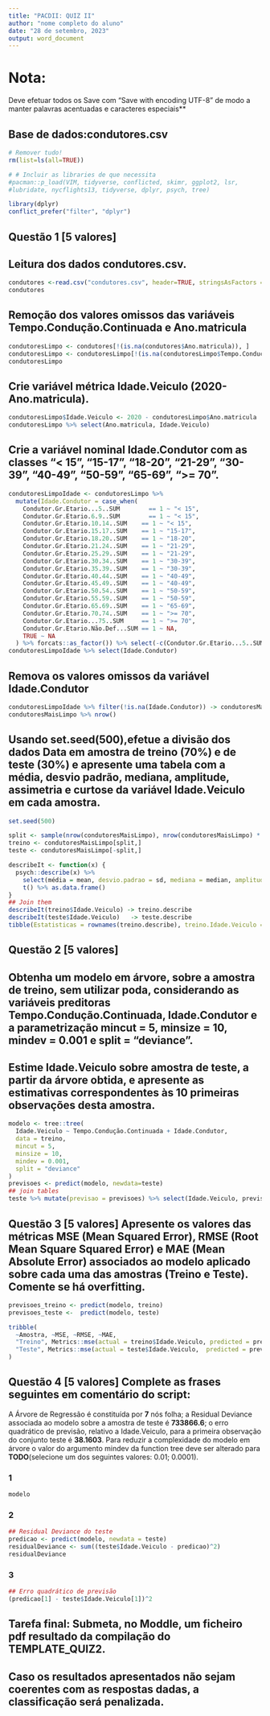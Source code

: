 ```yaml
--- 
title: "PACDII: QUIZ II"
author: "nome completo do aluno"
date: "28 de setembro, 2023"
output: word_document
---
```


# Nota:
Deve efetuar todos os Save com "Save with encoding UTF-8" de modo a manter palavras acentuadas e caracteres especiais**

## Base de dados:condutores.csv


```r
# Remover tudo!
rm(list=ls(all=TRUE))

# # Incluir as libraries de que necessita
#pacman::p_load(VIM, tidyverse, conflicted, skimr, ggplot2, lsr,
#lubridate, nycflights13, tidyverse, dplyr, psych, tree)

library(dplyr)
conflict_prefer("filter", "dplyr")
```
## Questão 1 [5 valores] 

## Leitura dos dados condutores.csv.

```r
condutores <-read.csv("condutores.csv", header=TRUE, stringsAsFactors = T, sep=",",dec=",",check.names=T,na.strings=c("NA","NÃO DEFINIDO"), )
condutores
```

## Remoção dos valores omissos das variáveis Tempo.Condução.Continuada e Ano.matricula

```r
condutoresLimpo <- condutores[!(is.na(condutores$Ano.matricula)), ]
condutoresLimpo <- condutoresLimpo[!(is.na(condutoresLimpo$Tempo.Condução.Continuada)), ]
condutoresLimpo
```

## Crie variável métrica Idade.Veiculo (2020-Ano.matricula).

```r
condutoresLimpo$Idade.Veiculo <- 2020 - condutoresLimpo$Ano.matricula
condutoresLimpo %>% select(Ano.matricula, Idade.Veiculo)
```


## Crie a variável nominal Idade.Condutor com as classes "< 15", "15-17", "18-20", "21-29", "30-39", "40-49", "50-59", "65-69", ">= 70".

```r
condutoresLimpoIdade <- condutoresLimpo %>%
  mutate(Idade.Condutor = case_when(
    Condutor.Gr.Etario...5..SUM        == 1 ~ "< 15",
    Condutor.Gr.Etario.6.9..SUM        == 1 ~ "< 15",
    Condutor.Gr.Etario.10.14..SUM    == 1 ~ "< 15",
    Condutor.Gr.Etario.15.17..SUM    == 1 ~ "15-17",
    Condutor.Gr.Etario.18.20..SUM    == 1 ~ "18-20",
    Condutor.Gr.Etario.21.24..SUM    == 1 ~ "21-29",
    Condutor.Gr.Etario.25.29..SUM    == 1 ~ "21-29",
    Condutor.Gr.Etario.30.34..SUM    == 1 ~ "30-39",
    Condutor.Gr.Etario.35.39..SUM    == 1 ~ "30-39",
    Condutor.Gr.Etario.40.44..SUM    == 1 ~ "40-49",
    Condutor.Gr.Etario.45.49..SUM    == 1 ~ "40-49",
    Condutor.Gr.Etario.50.54..SUM    == 1 ~ "50-59",
    Condutor.Gr.Etario.55.59..SUM    == 1 ~ "50-59",
    Condutor.Gr.Etario.65.69..SUM    == 1 ~ "65-69",
    Condutor.Gr.Etario.70.74..SUM    == 1 ~ ">= 70",
    Condutor.Gr.Etario...75..SUM     == 1 ~ ">= 70",
    Condutor.Gr.Etario.Não.Def...SUM == 1 ~ NA,
    TRUE ~ NA
  ) %>% forcats::as_factor()) %>% select(-c(Condutor.Gr.Etario...5..SUM:Condutor.Gr.Etario.Não.Def...SUM))
condutoresLimpoIdade %>% select(Idade.Condutor)
```



## Remova os valores omissos da variável Idade.Condutor
```r
condutoresLimpoIdade %>% filter(!is.na(Idade.Condutor)) -> condutoresMaisLimpo
condutoresMaisLimpo %>% nrow()
```


## Usando set.seed(500),efetue a divisão dos dados Data em amostra de treino (70%) e de teste (30%) e apresente uma tabela com a média, desvio padrão, mediana, amplitude, assimetria e curtose da variável Idade.Veiculo em cada amostra.

```r
set.seed(500)

split <- sample(nrow(condutoresMaisLimpo), nrow(condutoresMaisLimpo) * 0.7)
treino <- condutoresMaisLimpo[split,]
teste <- condutoresMaisLimpo[-split,]

describeIt <- function(x) {
  psych::describe(x) %>% 
    select(média = mean, desvio.padrao = sd, mediana = median, amplitude = range, assimetria = skew, curtose = kurtosis) %>% 
    t() %>% as.data.frame()
}
## Join them
describeIt(treino$Idade.Veiculo) -> treino.describe
describeIt(teste$Idade.Veiculo)   -> teste.describe
tibble(Estatisticas = rownames(treino.describe), treino.Idade.Veiculo = treino.describe$X1, teste.Idade.Veiculo = teste.describe$X1)
```


## Questão 2 [5 valores]

## Obtenha um modelo em árvore, sobre a amostra de treino, sem utilizar poda, considerando as variáveis preditoras Tempo.Condução.Continuada, Idade.Condutor e a parametrização mincut = 5, minsize = 10, mindev = 0.001 e split = "deviance". 

## Estime Idade.Veiculo sobre amostra de teste, a partir da árvore obtida, e apresente as estimativas correspondentes às 10 primeiras observações desta amostra.

```r
modelo <- tree::tree(
  Idade.Veiculo ~ Tempo.Condução.Continuada + Idade.Condutor, 
  data = treino,
  mincut = 5, 
  minsize = 10, 
  mindev = 0.001, 
  split = "deviance"
)
previsoes <- predict(modelo, newdata=teste)
## join tables
teste %>% mutate(previsao = previsoes) %>% select(Idade.Veiculo, previsao) %>% head(10)
```

## Questão 3 [5 valores] Apresente os valores das métricas MSE (Mean Squared Error), RMSE (Root Mean Square Squared Error) e MAE (Mean Absolute Error) associados ao modelo aplicado sobre cada uma das amostras (Treino e Teste). Comente se há overfitting.

```r
previsoes_treino <- predict(modelo, treino)
previsoes_teste <-  predict(modelo, teste)

tribble(
  ~Amostra, ~MSE, ~RMSE, ~MAE,
  "Treino", Metrics::mse(actual = treino$Idade.Veiculo, predicted = previsoes_treino), Metrics::rmse(actual = treino$Idade.Veiculo, predicted = previsoes_treino), Metrics::mae(actual = treino$Idade.Veiculo, predicted = previsoes_treino),
  "Teste", Metrics::mse(actual = teste$Idade.Veiculo,  predicted = previsoes_teste ), Metrics::rmse(actual = teste$Idade.Veiculo,  predicted = previsoes_teste ), Metrics::mae(actual = teste$Idade.Veiculo,  predicted = previsoes_teste )
)
```

## Questão 4 [5 valores] Complete as frases seguintes em comentário do script:

A Árvore de Regressão é constituída por  **7** nós folha;  a Residual Deviance associada ao modelo sobre a amostra de teste é **733866.6**; o erro quadrático de previsão, relativo a Idade.Veiculo, para a primeira observação do conjunto teste é **38.1603**. Para reduzir a complexidade do modelo em árvore o valor do argumento mindev da function tree deve ser alterado para **TODO**(selecione um dos seguintes valores: 0.01; 0.0001).

### 1
```r
modelo
```

### 2
```r
## Residual Deviance do teste
predicao <- predict(modelo, newdata = teste)
residualDeviance <- sum((teste$Idade.Veiculo - predicao)^2)
residualDeviance
```

### 3
```r
## Erro quadrático de previsão
(predicao[1] - teste$Idade.Veiculo[1])^2
```

## Tarefa final: Submeta, no Moddle, um ficheiro pdf resultado da compilação do TEMPLATE_QUIZ2.
## Caso os resultados apresentados não sejam coerentes com as respostas dadas, a classificação será penalizada.
